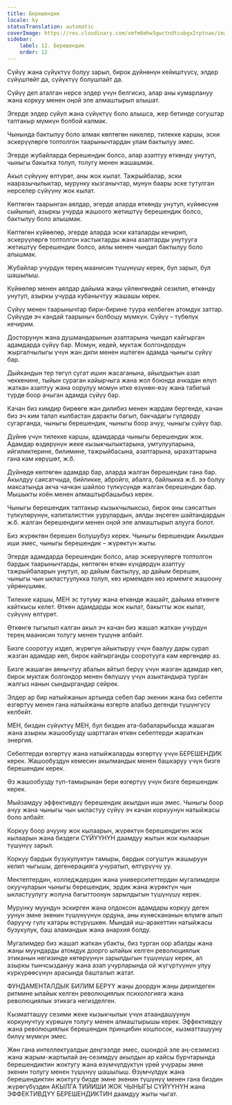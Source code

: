 ```yaml
---
title: Берешендик
locale: ky
statusTranslation: automatic
coverImage: https://res.cloudinary.com/xmfm6mhw3gwctndtcubgx2rptnae/image/upload/v1740337243/small_cover_educacion_fundamental_a051170f1c.webp
sidebar:
    label: 12. Берешендик
    order: 12
---
```

Сүйүү жана сүйүктүү болуу зарыл, бирок дүйнөнүн кейиштүүсү, элдер сүйүшпөйт да, сүйүктүү болушпайт да.

Сүйүү деп аталган нерсе элдер үчүн белгисиз, алар аны кумарлануу жана коркуу менен оңой эле алмаштырып алышат.

Эгерде элдер сүйүп жана сүйүктүү боло алышса, жер бетинде согуштар таптакыр мүмкүн болбой калмак.

Чынында бактылуу боло алмак көптөгөн никелер, тилекке каршы, эски эскерүүлөргө топтолгон таарынычтардан улам бактылуу эмес.

Эгерде жубайларда берешендик болсо, алар азаптуу өткөндү унутуп, чыныгы бакытка толуп, толугу менен жашашмак.

Акыл сүйүүнү өлтүрөт, аны жок кылат. Тажрыйбалар, эски нааразычылыктар, мурунку кызганычтар, мунун баары эске тутулган нерселер сүйүүнү жок кылат.

Көптөгөн таарынган аялдар, эгерде аларда өткөндү унутуп, күйөөсүнө сыйынып, азыркы учурда жашоого жетиштүү берешендик болсо, бактылуу боло алышмак.

Көптөгөн күйөөлөр, эгерде аларда эски каталарды кечирип, эскерүүлөргө топтолгон кастыктарды жана азаптарды унутууга жетиштүү берешендик болсо, аялы менен чындап бактылуу боло алышмак.

Жубайлар учурдун терең маанисин түшүнүшү керек, бул зарыл, бул шашылыш.

Күйөөлөр менен аялдар дайыма жаңы үйлөнгөндөй сезилип, өткөндү унутуп, азыркы учурда кубанычтуу жашашы керек.

Сүйүү менен таарынычтар бири-бирине туура келбеген атомдук заттар. Сүйүүдө эч кандай таарыныч болбошу мүмкүн. Сүйүү – түбөлүк кечирим.

Досторунун жана душмандарынын азаптарына чындап кайгырган адамдарда сүйүү бар. Момун, кедей, муктаж болгондордун жыргалчылыгы үчүн жан дили менен иштеген адамда чыныгы сүйүү бар.

Дыйкандын тер төгүп сугат ишин жасаганына, айылдыктын азап чеккенине, тыйын сураган кайырчыга жана жол боюнда ачкадан өлүп жаткан азаптуу жана оорулуу момун итке өзүнөн-өзү жана табигый түрдө боор ачыган адамда сүйүү бар.

Качан биз кимдир бирөөгө жан дилибиз менен жардам бергенде, качан биз эч ким талап кылбастан даракты багып, бакчадагы гүлдөрдү сугарганда, чыныгы берешендик, чыныгы боор ачуу, чыныгы сүйүү бар.

Дүйнө үчүн тилекке каршы, адамдарда чыныгы берешендик жок. Адамдар өздөрүнүн жеке кызыкчылыктарына, умтулууларына, ийгиликтерине, билимине, тажрыйбасына, азаптарына, ырахаттарына гана кам көрүшөт, ж.б.

Дүйнөдө көптөгөн адамдар бар, аларда жалган берешендик гана бар. Акылдуу саясатчыда, бийликке, абройго, абалга, байлыкка ж.б. ээ болуу максатында акча чачкан шайлоо түлкүсүндө жалган берешендик бар. Мышыкты коён менен алмаштырбашыбыз керек.

Чыныгы берешендик таптакыр кызыкчылыксыз, бирок аны саясаттын түлкүлөрүнүн, капиталисттик уурулардын, аялды эңсеген шайтандардын ж.б. жалган берешендиги менен оңой эле алмаштырып алууга болот.

Биз жүрөктөн берешен болушубуз керек. Чыныгы берешендик Акылдын иши эмес, чыныгы берешендик – жүрөктүн жыты.

Эгерде адамдарда берешендик болсо, алар эскерүүлөргө топтолгон бардык таарынычтарды, көптөгөн өткөн күндөрдүн азаптуу тажрыйбаларын унутуп, ар дайым бактылуу, ар дайым берешен, чыныгы чын ыкластуулукка толуп, көз ирмемден көз ирмемге жашоону үйрөнүшмөк.

Тилекке каршы, МЕН эс тутуму жана өткөндө жашайт, дайыма өткөнгө кайткысы келет. Өткөн адамдарды жок кылат, бакытты жок кылат, сүйүүнү өлтүрөт.

Өткөнгө тыгылып калган акыл эч качан биз жашап жаткан учурдун терең маанисин толугу менен түшүнө албайт.

Бизге сооротуу издеп, жүрөгүн айыктыруу үчүн баалуу дары сурап жазган адамдар көп, бирок кайгырганды сооротууга кам көргөндөр аз.

Бизге жашаган аянычтуу абалын айтып берүү үчүн жазган адамдар көп, бирок муктаж болгондор менен бөлүшүү үчүн азыктандыра турган жалгыз нанын сындыргандар сейрек.

Элдер ар бир натыйжанын артында себеп бар экенин жана биз себепти өзгөртүү менен гана натыйжаны өзгөртө алабыз дегенди түшүнгүсү келбейт.

МЕН, биздин сүйүктүү МЕН, бул биздин ата-бабаларыбызда жашаган жана азыркы жашообузду шарттаган өткөн себептерди жараткан энергия.

Себептерди өзгөртүү жана натыйжаларды өзгөртүү үчүн БЕРЕШЕНДИК керек. Жашообуздун кемесин акылмандык менен башкаруу үчүн бизге берешендик керек.

Өз жашообузду түп-тамырынан бери өзгөртүү үчүн бизге берешендик керек.

Мыйзамдуу эффективдүү берешендик акылдын иши эмес. Чыныгы боор ачуу жана чыныгы чын ыкластуу сүйүү эч качан коркуунун натыйжасы боло албайт.

Коркуу боор ачууну жок кылаарын, жүрөктүн берешендигин жок кылаарын жана биздеги СҮЙҮҮНҮН даамдуу жытын жок кылаарын түшүнүү зарыл.

Коркуу бардык бузукулуктун тамыры, бардык согуштун жашыруун келип чыгышы, дегенерацияга учуратып, өлтүрүүчү уу.

Мектептердин, колледждердин жана университеттердин мугалимдери окуучуларын чыныгы берешендик, эрдик жана жүрөктүн чын ыкластуулугу жолуна багыттоонун зарылдыгын түшүнүшү керек.

Мурунку муундун эскирген жана олдоксон адамдары коркуу деген уунун эмне экенин түшүнүүнүн ордуна, аны күнөскананын өлүмгө алып баруучу гүлү катары өстүрүшкөн. Мындай иш-аракеттин натыйжасы бузукулук, баш аламандык жана анархия болду.

Мугалимдер биз жашап жаткан убакты, биз турган оор абалды жана жаңы муундарды атомдук доорго ылайык келген революциялык этиканын негизинде көтөрүүнүн зарылдыгын түшүнүшү керек, ал азыркы тынчсыздануу жана азап учурларында ой жүгүртүүнүн улуу күркүрөөсүнүн арасында башталып жатат.

ФУНДАМЕНТАЛДЫК БИЛИМ БЕРҮҮ жаңы доордун жаңы дирилдеген ритмине ылайык келген революциялык психологияга жана революциялык этикага негизделген.

Кызматташуу сезими жеке кызыкчылык үчүн атаандашуунун коркунучтуу күрөшүн толугу менен алмаштырышы керек. Эффективдүү жана революциялык берешендик принцибин кошпосок, кызматташууну билүү мүмкүн эмес.

Жөн гана интеллектуалдык деңгээлде эмес, ошондой эле аң-сезимсиз жана жарым-жартылай аң-сезимдүү акылдын ар кайсы бурчтарында берешендиктин жоктугу жана өзүмчүлдүктүн үрөй учурары эмне экенин толугу менен түшүнүү шашылыш. Өзүмчүлдүк жана берешендиктин жоктугу бизде эмне экенин түшүнүү менен гана биздин жүрөгүбүздөн АКЫЛГА ТИЙИШИ ЖОК ЧЫНЫГЫ СҮЙҮҮНҮН жана ЭФФЕКТИВДҮҮ БЕРЕШЕНДИКТИН даамдуу жыты чыгат.

